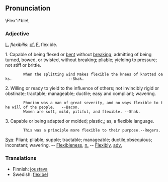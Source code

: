 {{Webster}}
== Pronunciation ==
\Flex"i*ble\

===Adjective===

[[L.]] ''flexibilis'': [[cf.]] [[F.]] flexible.

1. Capable of being flexed or [[bent]] without [[break]]ing; admitting of being turned, bowed, or twisted, without breaking; pliable; yielding to pressure; not stiff or brittle.

         When the splitting wind Makes flexible the knees of knotted oaks.                         --Shak.

2. Willing or ready to yield to the influence of others; not invincibly rigid or obstinate; tractable; manageable; ductile; easy and compliant; wavering.

         Phocion was a man of great severity, and no ways flexible to the will of the people.   --Bacon.
         Women are soft, mild, pitiful, and flexible. --Shak.
3. Capable or being adapted or molded; plastic,; as, a flexible language.
         This was a principle more flexible to their purpose.--Rogers.

[[Syn]]: Pliant; pliable; supple; tractable; manageable; ductile;obsequious; inconstant; wavering. -- [[Flexibleness]], [[n.]] -- [[Flexibly]], [[adv.]]



===Translations===
*Finnish: [[joustava]]
*Swedish: [[flexibel]]